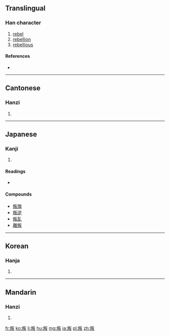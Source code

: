 ==Translingual==

===Han character===
{{Han char|rn=29|rad=又|as=07|sn=9|four=9154<sub>7</sub>|canj=火手竹水 (FQHE)|ids=⿰[[半]][[反]]}}

# [[rebel]]
# [[rebellion]]
# [[rebellious]]

====References====
* {{Han ref|kx=0166.120|dkj=03166|dj=0378.060|hdz=10398.020|uh=53DB|ud=21467|bh=AB71|bd=43889}}

----

==Cantonese==

===Hanzi===
{{yue-hanzi|jyut=bun6|y=bun6}}

# {{defn|lang=yue|sort=又07}}

----

==Japanese==

===Kanji===
{{ja-kanji|grade=uc|rs=又07}}

# {{defn|lang=ja|sort=又07}}

====Readings====
* {{ja-readings|on=[[はん]] (han), [[ほん]] (hon)|kun=[[そむく]] (somuku)}}

====Compounds====
* [[叛旗]]
* [[叛逆]]
* [[叛乱]]
* [[離叛]]

----

==Korean==

===Hanja===
{{ko-hanja|hangeul=반|rv=ban|mr=pan}}

# {{defn|lang=ko|sort=又07}}

----

==Mandarin==

===Hanzi===
{{cmn-hanzi|pin=[[gōu]] ([[gou1]]), [[pàn]] ([[pan4]])|wg=kou<sup>1</sup>, p'an<sup>4</sup>}}

# {{defn|lang=cmn|sort=又07}}

[[fr:叛]]
[[ko:叛]]
[[li:叛]]
[[hu:叛]]
[[mg:叛]]
[[ja:叛]]
[[pl:叛]]
[[zh:叛]]